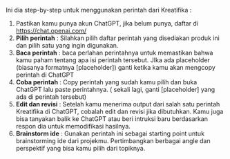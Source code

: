Ini dia step-by-step untuk menggunakan perintah dari Kreatifika :
1. Pastikan kamu punya akun ChatGPT, jika belum punya, daftar di https://chat.openai.com/
2. **Pilih perintah** : Silahkan pilih daftar perintah yang disediakan produk ini dan pilih satu yang ingin digunakan.
3. **Baca perintah** : baca perlahan perintahnya untuk memastikan bahwa kamu paham tentang apa isi perintah tersebut. JIka ada placeholder (biasanya formatnya [placeholder]) ganti ketika kamu akan mengcopy perintah di ChatGPT
4. **Coba perintah** : Copy perintah yang sudah kamu pilih dan buka ChatGPT lalu paste perintahnya. ( sekali lagi, ganti [placeholder] yang ada di perintah tersebut)
5. **Edit dan revisi** : Setelah kamu menerima output dari salah satu perintah Kreatifika di ChatGPT, cobalah edit dan revisi jika dibutuhkan. Kamu juga bisa tanyakan balik ke ChatGPT atau beri intruksi baru berdasarkan respon dia untuk memodifikasi hasilnya.
6. **Brainstorm ide** : Gunakan perintah ini sebagai starting point untuk brainstorming ide dari projekmu. Pertimbangkan berbagai angle dan perspektif yang bisa kamu pilih dari topiknya.